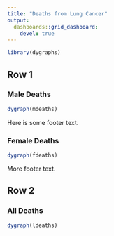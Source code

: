 ```yaml
---
title: "Deaths from Lung Cancer"
output: 
  dashboards::grid_dashboard: 
    devel: true
---
```


```r
library(dygraphs)
```

## Row 1

### Male Deaths

```r
dygraph(mdeaths)
```

Here is some footer text.

### Female Deaths

```r
dygraph(fdeaths)
```

More footer text.

## Row 2

### All Deaths

```r
dygraph(ldeaths)
```

